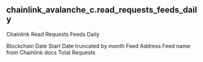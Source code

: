 ## chainlink_avalanche_c.read_requests_feeds_daily 
Chainlink Read Requests Feeds Daily


<ParamField path="blockchain">
Blockchain
</ParamField>
<ParamField path="date_start">
Date Start
</ParamField>
<ParamField path="date_month">
Date truncated by month
</ParamField>
<ParamField path="feed_address">
Feed Address
</ParamField>
<ParamField path="feed_name">
Feed name from Chainlink docs
</ParamField>
<ParamField path="total_requests">
Total Requests
</ParamField>
